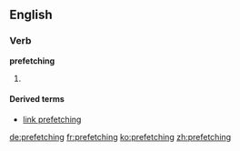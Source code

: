 ==English==

===Verb===
'''prefetching'''

# {{present participle of|prefetch}}

====Derived terms====
* [[link prefetching]]

[[de:prefetching]]
[[fr:prefetching]]
[[ko:prefetching]]
[[zh:prefetching]]